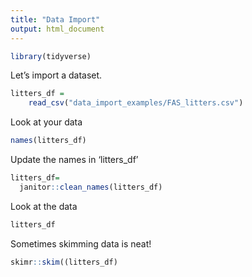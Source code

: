 ```yaml
---
title: "Data Import"
output: html_document
---
```


```r
library(tidyverse)
```

Let's import a dataset.

```r
litters_df =
    read_csv("data_import_examples/FAS_litters.csv")
```

Look at your data

```r
names(litters_df)
```

Update the names in 'litters_df'

```r
litters_df=
  janitor::clean_names(litters_df)
```

Look at the data

```r
litters_df
```

Sometimes skimming data is neat!

```r
skimr::skim((litters_df)
```





